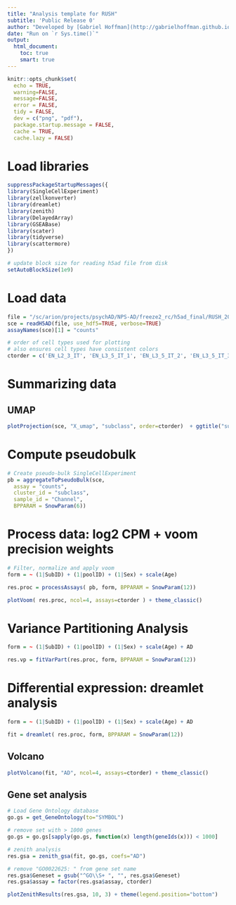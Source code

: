 ```yaml
---
title: "Analysis template for RUSH"
subtitle: 'Public Release 0'
author: "Developed by [Gabriel Hoffman](http://gabrielhoffman.github.io/)"
date: "Run on `r Sys.time()`"
output: 
  html_document:
    toc: true
    smart: true
---
```




<!--- 

cd /sc/arion/projects/CommonMind/hoffman/NPS-AD/work/nps_ad/analysis/freeze2/template/
ml python git pandoc
git pull origin master
R --vanilla

system("git pull origin master"); rmarkdown::render("dreamlet_template.Rmd");

# https://hoffmg01.hpc.mssm.edu/nps_ad/nps_ad/analysis/freeze2/template/dreamlet_template.html

--->

```r
knitr::opts_chunk$set(
  echo = TRUE,
  warning=FALSE,
  message=FALSE,
  error = FALSE,
  tidy = FALSE,
  dev = c("png", "pdf"),
  package.startup.message = FALSE,
  cache = TRUE,
  cache.lazy = FALSE)
```

# Load libraries
```r
suppressPackageStartupMessages({
library(SingleCellExperiment)
library(zellkonverter)
library(dreamlet)
library(zenith)
library(DelayedArray)
library(GSEABase)
library(scater)
library(tidyverse)
library(scattermore)
})

# update block size for reading h5ad file from disk
setAutoBlockSize(1e9)
```

# Load data
```r
file = "/sc/arion/projects/psychAD/NPS-AD/freeze2_rc/h5ad_final/RUSH_2023-02-07_14_21.h5ad" 
sce = readH5AD(file, use_hdf5=TRUE, verbose=TRUE)
assayNames(sce)[1] = "counts"

# order of cell types used for plotting
# also ensures cell types have consistent colors
ctorder = c('EN_L2_3_IT', 'EN_L3_5_IT_1', 'EN_L3_5_IT_2', 'EN_L3_5_IT_3', 'EN_L5_IT', 'EN_L5_6_NP', 'EN_L6_CT', 'EN_L6_IT', 'EN_NF', 'IN_ADARB2', 'IN_LAMP5', 'IN_PVALB', 'IN_PVALB_CHC', 'IN_SST', 'IN_VIP', 'Oligo', 'OPC', 'Astro', 'Micro_PVM', 'CD8_T', 'PC', 'VLMC','Endo', "Immune")
```

# Summarizing data
## UMAP
```r
plotProjection(sce, "X_umap", "subclass", order=ctorder)  + ggtitle("subclass")
```


# Compute pseudobulk 
```r
# Create pseudo-bulk SingleCellExperiment
pb = aggregateToPseudoBulk(sce,
  assay = "counts", 
  cluster_id = "subclass",
  sample_id = "Channel",
  BPPARAM = SnowParam(6))
```


# Process data: log2 CPM + voom precision weights
```r
# Filter, normalize and apply voom
form = ~ (1|SubID) + (1|poolID) + (1|Sex) + scale(Age) 

res.proc = processAssays( pb, form, BPPARAM = SnowParam(12))
```


```r
plotVoom( res.proc, ncol=4, assays=ctorder ) + theme_classic()  
```


# Variance Partitioning Analysis
```r
form = ~ (1|SubID) + (1|poolID) + (1|Sex) + scale(Age) + AD

res.vp = fitVarPart(res.proc, form, BPPARAM = SnowParam(12))
```


# Differential expression: dreamlet analysis
```r
form = ~ (1|SubID) + (1|poolID) + (1|Sex) + scale(Age) + AD

fit = dreamlet( res.proc, form, BPPARAM = SnowParam(12))
```

## Volcano
```r
plotVolcano(fit, "AD", ncol=4, assays=ctorder) + theme_classic()
```



## Gene set analysis
```r
# Load Gene Ontology database 
go.gs = get_GeneOntology(to="SYMBOL")

# remove set with > 1000 genes
go.gs = go.gs[sapply(go.gs, function(x) length(geneIds(x))) < 1000]

# zenith analysis 
res.gsa = zenith_gsa(fit, go.gs, coefs="AD")
```

```r
# remove "GO0022625: " from gene set name
res.gsa$Geneset = gsub("^GO\\S+ ", "", res.gsa$Geneset)
res.gsa$assay = factor(res.gsa$assay, ctorder)  

plotZenithResults(res.gsa, 10, 3) + theme(legend.position="bottom") 
```